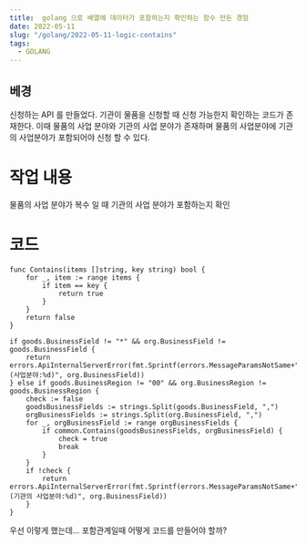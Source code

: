 ```yaml
---
title:  golang 으로 배열에 데이터가 포함하는지 확인하는 함수 만든 경험
date: 2022-05-11
slug: "/golang/2022-05-11-logic-contains"
tags:
  - GOLANG
---
```


## 베경
신청하는 API 를 만들었다.
기관이 물품을 신청할 때 
신청 가능한지 확인하는 코드가 존재한다.
이때 물품의 사업 분야와 기관의 사업 분야가 존재하며
물품의 사업분야에 기관의 사업분야가 포함되어야 신청 할 수 있다.

# 작업 내용
물품의 사업 분야가 복수 일 때 기관의 사업 분야가 포함하는지 확인

# 코드
```
func Contains(items []string, key string) bool {
	for _, item := range items {
		if item == key {
			return true
		}
	}
	return false
}

if goods.BusinessField != "*" && org.BusinessField != goods.BusinessField {
    return errors.ApiInternalServerError(fmt.Sprintf(errors.MessageParamsNotSame+"(사업분야:%d)", org.BusinessField))
} else if goods.BusinessRegion != "00" && org.BusinessRegion != goods.BusinessRegion {
    check := false
    goodsBusinessFields := strings.Split(goods.BusinessField, ",")
    orgBusinessFields := strings.Split(org.BusinessField, ",")
    for _, orgBusinessField := range orgBusinessFields {
        if common.Contains(goodsBusinessFields, orgBusinessField) {
            check = true
            break
        }
    }
    if !check {
        return errors.ApiInternalServerError(fmt.Sprintf(errors.MessageParamsNotSame+"(기관의 사업분야:%d)", org.BusinessField))
    }
}
```

우선 이렇게 했는데...
포함관계일때 어떻게 코드를 만들어야 할까?
